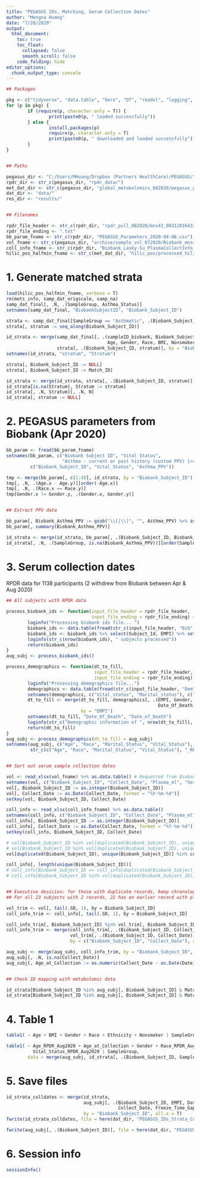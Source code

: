 ```yaml
---
title: "PEGASUS IDs, Matching, Serum Collection Dates"
author: "Mengna Huang"
date: "7/20/2020"
output: 
  html_document: 
    toc: true
    toc_float: 
      collapsed: false
      smooth_scroll: false
    code_folding: hide
editor_options: 
  chunk_output_type: console
---
```


```r

## Packages

pkg <- c("tidyverse", "data.table", "here", "DT", "readxl", "logging", "table1")
for (p in pkg) {
        if (require(p, character.only = T)) {
                print(paste0(p, " loaded successfully"))
        } else {
                install.packages(p)
                require(p, character.only = T)
                print(paste0(p, " downloaded and loaded successfully"))
        }
}


## Paths

pegasus_dir <- "C:/Users/MHuang/Dropbox (Partners HealthCare)/PEGASUS/"
rpdr_dir <- str_c(pegasus_dir, "rpdr_data/")
met_dat_dir <- str_c(pegasus_dir, "global_metabolomics_082020/pegasus_global_data_qc/post_qc_data/")
dat_dir <- "data/"
res_dir <- "results/"


## Filenames

rpdr_file_header <- str_c(rpdr_dir, "rpdr_pull_082020/mns43_083120164337973193_")
rpdr_file_ending <- ".txt" 
bb_param_fname <- str_c(rpdr_dir, "PEGASUS_Parameters_2020-04-06.csv")
vol_fname <- str_c(pegasus_dir, "archive/sample_vol_072020/Biobank_mns43_20200630_142027_x1138_Quantities.xlsx")
coll_info_fname <- str_c(rpdr_dir, "Biobank_Lasky-Su_PlasmaCollectInfo_PEGASUS.xlsx")
hilic_pos_halfmin_fname <- str_c(met_dat_dir, "hilic_pos/processed_hilic_pos_halfmin.RData")

```

# 1. Generate matched strata

```r

load(hilic_pos_halfmin_fname, verbose = T)
rm(mets_info, samp_dat_origscale, samp_na)
samp_dat_final[, .N, .(SampleGroup, Asthma_Status)]
setnames(samp_dat_final, "BiobankSubjectID", "Biobank_Subject_ID")

strata <- samp_dat_final[SampleGroup == "Asthmatic", .(Biobank_Subject_ID, Match_ID)]
strata[, stratum := seq_along(Biobank_Subject_ID)]

id_strata <- merge(samp_dat_final[, .(sampleID_biobank, Biobank_Subject_ID, Match_ID, SampleGroup, Asthma_Status, 
                                      Age, Gender, Race, BMI, Nonsmoker)], 
                   strata[, .(Biobank_Subject_ID, stratum)], by = "Biobank_Subject_ID", all.x = T)
setnames(id_strata, "stratum", "Stratum")

strata[, Biobank_Subject_ID := NULL]
strata[, Biobank_Subject_ID := Match_ID]

id_strata <- merge(id_strata, strata[, .(Biobank_Subject_ID, stratum)], by = "Biobank_Subject_ID", all.x = T)
id_strata[is.na(Stratum), Stratum := stratum]
id_strata[, .N, Stratum][, .N, N]
id_strata[, stratum := NULL]

```

# 2. PEGASUS parameters from Biobank (Apr 2020)

```r

bb_param <- fread(bb_param_fname)
setnames(bb_param, c("Biobank Subject ID", "Vital Status", 
                     "Asthma - current or past history (custom PPV) [>= 0.80PPV] [List of All Values]"), 
         c("Biobank_Subject_ID", "Vital_Status", "Asthma_PPV"))

tmp <- merge(bb_param[, c(1:4)], id_strata, by = "Biobank_Subject_ID")
tmp[, .N, .(Age.x - Age.y)][order(-Age.x)]
tmp[, .N, .(Race.x == Race.y)]
tmp[Gender.x != Gender.y, .(Gender.x, Gender.y)]


## Extract PPV data

bb_param[, Biobank_Asthma_PPV := gsub("\\[|\\]", "", Asthma_PPV) %>% as.numeric()]
bb_param[, summary(Biobank_Asthma_PPV)]

id_strata <- merge(id_strata, bb_param[, .(Biobank_Subject_ID, Biobank_Asthma_PPV, Ethnicity)], by = "Biobank_Subject_ID")
id_strata[, .N, .(SampleGroup, is.na(Biobank_Asthma_PPV))][order(SampleGroup, is.na)]

```

# 3. Serum collection dates

RPDR data for 1138 participants (2 withdrew from Biobank between Apr & Aug 2020)

```r

## All subjects with RPDR data

process_biobank_ids <- function(input_file_header = rpdr_file_header,
                                input_file_ending = rpdr_file_ending) {
        loginfo("Processing biobank ids file... ")
        biobank_ids <- data.table(fread(str_c(input_file_header, "Bib", input_file_ending)))
        biobank_ids <- biobank_ids %>% select(Subject_Id, EMPI) %>% setnames(., "Subject_Id", "Biobank_Subject_ID")
        loginfo(str_c(nrow(biobank_ids), " subjects processed"))
        return(biobank_ids)
}
aug_subj <- process_biobank_ids()

process_demographics <- function(dt_to_fill,
                                 input_file_header = rpdr_file_header,
                                 input_file_ending = rpdr_file_ending) {
        loginfo("Processing demographics file...")
        demographics <- data.table(fread(str_c(input_file_header, "Dem", input_file_ending)))
        setnames(demographics, c("Vital_status", "Marital_status"), c("Vital_Status", "Marital_Status"))
        dt_to_fill <- merge(dt_to_fill, demographics[, .(EMPI, Gender, Date_of_Birth, Age, Race, Marital_Status, 
                                                         Date_Of_Death, Vital_Status)], 
                            by = "EMPI")
        setnames(dt_to_fill, "Date_Of_Death", "Date_of_Death")
        loginfo(str_c("Demographic information of ", nrow(dt_to_fill), " subjects added"))
        return(dt_to_fill)
}
aug_subj <- process_demographics(dt_to_fill = aug_subj)
setnames(aug_subj, c("Age", "Race", "Marital_Status", "Vital_Status"), 
         str_c(c("Age", "Race", "Marital_Status", "Vital_Status"), "_RPDR_Aug2020"))


## Sort out serum sample collection dates

vol <- read_xlsx(vol_fname) %>% as.data.table() # Requested from Biobank for additional sample request
setnames(vol, c("Biobank_Subject_ID", "Collect_Date", "Plasma_ml", "Serum_ml", "DNA_ug"))
vol[, Biobank_Subject_ID := as.integer(Biobank_Subject_ID)]
vol[, Collect_Date := as.Date(Collect_Date, format = "%Y-%m-%d")]
setkey(vol, Biobank_Subject_ID, Collect_Date)

coll_info <- read_xlsx(coll_info_fname) %>% as.data.table()
setnames(coll_info, c("Biobank_Subject_ID", "Collect_Date", "Plasma_ml", "Freeze_Time_Gap"))
coll_info[, Biobank_Subject_ID := as.integer(Biobank_Subject_ID)]
coll_info[, Collect_Date := as.Date(Collect_Date, format = "%Y-%m-%d")]
setkey(coll_info, Biobank_Subject_ID, Collect_Date)

# vol[Biobank_Subject_ID %in% vol[duplicated(Biobank_Subject_ID), unique(Biobank_Subject_ID)], ] %>% datatable()
# vol[Biobank_Subject_ID %in% vol[duplicated(Biobank_Subject_ID), unique(Biobank_Subject_ID)], ][, .N, by = Biobank_Subject_ID]
vol[duplicated(Biobank_Subject_ID), unique(Biobank_Subject_ID)] %in% coll_info[, unique(Biobank_Subject_ID)] %>% table()

coll_info[, length(unique(Biobank_Subject_ID))]
# coll_info[Biobank_Subject_ID == coll_info[duplicated(Biobank_Subject_ID), Biobank_Subject_ID], ]
# coll_info[Biobank_Subject_ID %in% vol[duplicated(Biobank_Subject_ID), unique(Biobank_Subject_ID)], ] %>% datatable()


## Executive desicion: for those with duplicate records, keep chronologically later record
## For all 23 subjects with 2 records, 22 has an earlier record with plasma & serum vol = 0

vol_trim <- vol[, tail(.SD, 1), by = Biobank_Subject_ID]
coll_info_trim <- coll_info[, tail(.SD, 1), by = Biobank_Subject_ID]

coll_info_trim[, Biobank_Subject_ID] %in% vol_trim[, Biobank_Subject_ID] %>% table()
coll_info_trim <- merge(coll_info_trim[, .(Biobank_Subject_ID, Collect_Date, Freeze_Time_Gap)], 
                        vol_trim[, .(Biobank_Subject_ID, Collect_Date)], 
                        by = c("Biobank_Subject_ID", "Collect_Date"), all = T)

aug_subj <- merge(aug_subj, coll_info_trim, by = "Biobank_Subject_ID", all.x = T)
aug_subj[, .N, is.na(Collect_Date)]
aug_subj[, Age_at_Collection := as.numeric(Collect_Date - as.Date(Date_of_Birth, format = "%m/%d/%Y"))/365.25]


## Check ID mapping with metabolomic data

id_strata[Biobank_Subject_ID %in% aug_subj[, Biobank_Subject_ID] & Match_ID %in% aug_subj[, Biobank_Subject_ID], .N, SampleGroup]
id_strata[Biobank_Subject_ID %in% aug_subj[, Biobank_Subject_ID] & Match_ID %in% aug_subj[, Biobank_Subject_ID], .N, Stratum][, .N, N]

```

# 4. Table 1

```r

table1( ~ Age + BMI + Gender + Race + Ethnicity + Nonsmoker | SampleGroup, data = id_strata)

table1( ~ Age_RPDR_Aug2020 + Age_at_Collection + Gender + Race_RPDR_Aug2020 + Marital_Status_RPDR_Aug2020 + 
          Vital_Status_RPDR_Aug2020 | SampleGroup, 
        data = merge(aug_subj, id_strata[, .(Biobank_Subject_ID, SampleGroup)], by = "Biobank_Subject_ID"))

```

# 5. Save files

```r

id_strata_colldates <- merge(id_strata, 
                             aug_subj[, .(Biobank_Subject_ID, EMPI, Date_of_Birth, Age_at_Collection, Date_of_Death, 
                                          Collect_Date, Freeze_Time_Gap, Vital_Status_RPDR_Aug2020, Marital_Status_RPDR_Aug2020)], 
                             by = "Biobank_Subject_ID", all.x = T)
fwrite(id_strata_colldates, file = here(dat_dir, "PEGASUS_IDs_Strata_Collection_Dates_Aug2020Demographics.csv"))

fwrite(aug_subj[, .(Biobank_Subject_ID)], file = here(dat_dir, "PEGASUS_IDs_n1138.csv"))

```

# 6. Session info

```r

sessionInfo()

```
